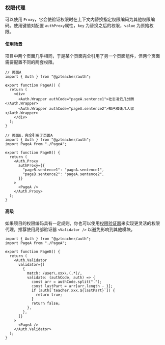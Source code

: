 ### 权限代理

可以使用 `Proxy`，它会使验证权限时在上下文内替换指定权限编码为其他权限编码。使用键值对配置 `authProxy`属性，`key` 为替换之后的权限，`value` 为原始权限。

#### 使用场景

项目中两个页面几乎相同，于是某个页面完全引用了另一个页面组件，但两个页面需要配置不同的两套权限。

```tsx
// 页面A
import { Auth } from "@gzteacher/auth";

export function PageA() {
  return (
    <div>
      <Auth.Wrapper authCode="pageA.sentence1">壮志凌云几分酬</Auth.Wrapper>
      <Auth.Wrapper authCode="pageA.sentence2">知己难逢几人留</Auth.Wrapper>
    </div>
  );
}

// 页面B，完全引用了页面A
import { Auth } from "@gzteacher/auth";
import PageA from "./PageA";

export function PageB() {
  return (
    <Auth.Proxy
      authProxy={{
        "pageB.sentence1": "pageA.sentence1",
        "pageB.sentence2": "pageA.sentence2",
      }}
    >
      <PageA />
    </Auth.Proxy>
  );
}
```

#### 高级

如果项目的权限编码具有一定规则，你也可以使用[权限验证器](/docs/stories-验证器--docs)来实现更灵活的权限代理，推荐使用局部验证器 `<Validator />` 以避免影响到其他模块。

```tsx
import { Auth } from "@gzteacher/auth";
import PageA from "./PageA";

export function PageB() {
  return (
    <Auth.Validator
      validator={[
        {
          match: /user\.xxx\.(.*)/,
          validate: (authCode, auth) => {
            const arr = authCode.split(".");
            const lastPart = arr[arr.length - 1];
            if (auth[`teacher.xxx.${lastPart}`]) {
              return true;
            }
            return false;
          },
        },
      ]}
    >
      <PageA />
    </Auth.Validator>
  );
}
```
